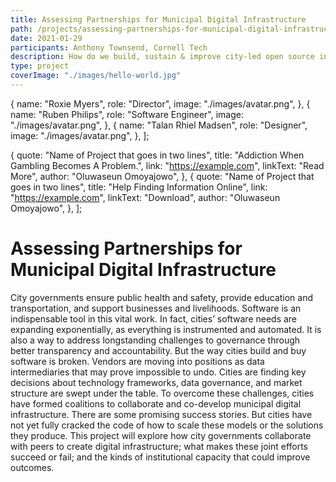 ```yaml
---
title: Assessing Partnerships for Municipal Digital Infrastructure
path: /projects/assessing-partnerships-for-municipal-digital-infrastructure
date: 2021-01-29
participants: Anthony Townsend, Cornell Tech
description: How do we build, sustain & improve city-led open source infrastructure projects?
type: project
coverImage: "./images/hello-world.jpg"
---
```


  {
    name: "Roxie Myers",
    role: "Director",
    image: "./images/avatar.png",
  },
  {
    name: "Ruben Philips",
    role: "Software Engineer",
    image: "./images/avatar.png",
  },
  {
    name: "Talan Rhiel Madsen",
    role: "Designer",
    image: "./images/avatar.png",
  },
];

  {
    quote: "Name of Project that goes in two lines",
    title: "Addiction When Gambling Becomes A Problem.",
    link: "https://example.com",
    linkText: "Read More",
    author: "Oluwaseun Omoyajowo",
  },
  {
    quote: "Name of Project that goes in two lines",
    title: "Help Finding Information Online",
    link: "https://example.com",
    linkText: "Download",
    author: "Oluwaseun Omoyajowo",
  },
];

# Assessing Partnerships for Municipal Digital Infrastructure

City governments ensure public health and safety, provide education and transportation, and support businesses and livelihoods. Software is an indispensable tool in this vital work. In fact, cities’ software needs are expanding exponentially, as everything is instrumented and automated. It is also a way to address longstanding challenges to governance through better transparency and accountability. But the way cities build and buy software is broken. Vendors are moving into positions as data intermediaries that may prove impossible to undo. Cities are finding key decisions about technology frameworks, data governance, and market structure are swept under the table. To overcome these challenges, cities have formed coalitions to collaborate and co-develop municipal digital infrastructure. There are some promising success stories. But cities have not yet fully cracked the code of how to scale these models or the solutions they produce. This project will explore how city governments collaborate with peers to create digital infrastructure; what makes these joint efforts succeed or fail; and the kinds of institutional capacity that could improve outcomes.
